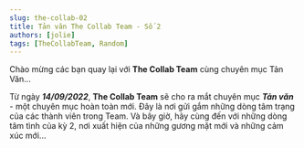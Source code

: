 ```yaml
---
slug: the-collab-02
title: Tản văn The Collab Team - Số 2
authors: [jolie]
tags: [TheCollabTeam, Random]
---
```



Chào mừng các bạn quay lại với **The Collab Team** cùng chuyên mục Tản Văn...

<!-- truncate -->

Từ ngày **_14/09/2022_**, **The Collab Team** sẽ cho ra mắt chuyên mục **_Tản văn_** - một chuyên mục hoàn toàn mới.
Đây là nơi gửi gắm những dòng tâm trạng của các thành viên trong Team. Và bây giờ, hãy cùng đến với những dòng tâm tình
của kỳ 2, nơi xuất hiện của những gương mặt mới và những cảm xúc mới...

<Tabs lazy>
  <TabItem value="no1" label="Kỳ 1" default>
    <FirstPost />
  </TabItem>
</Tabs>
<View />
